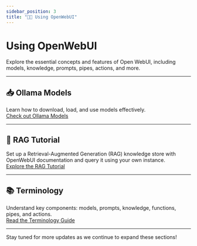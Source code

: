 ```yaml
---
sidebar_position: 3
title: "🧑‍💻 Using OpenWebUI"
---
```


# Using OpenWebUI

Explore the essential concepts and features of Open WebUI, including models, knowledge, prompts, pipes, actions, and more.

---

## 📥 Ollama Models  
Learn how to download, load, and use models effectively.  
[Check out Ollama Models](./OllamaModels.mdx)

---

## 📖 RAG Tutorial  
Set up a Retrieval-Augmented Generation (RAG) knowledge store with OpenWebUI documentation and query it using your own instance.  
[Explore the RAG Tutorial](./RAGTutorial.md)

---

## 📚 Terminology  
Understand key components: models, prompts, knowledge, functions, pipes, and actions.  
[Read the Terminology Guide](./Terminology.mdx)

---

Stay tuned for more updates as we continue to expand these sections!

